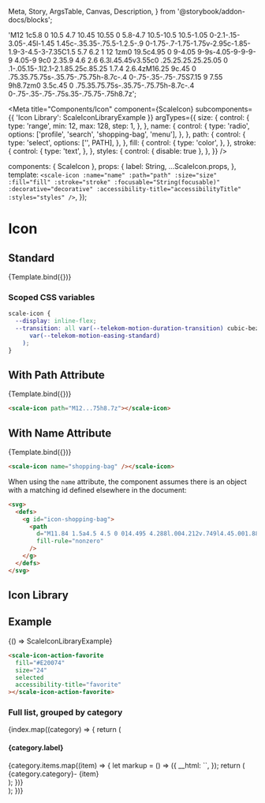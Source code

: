   Meta,
  Story,
  ArgsTable,
  Canvas,
  Description,
} from '@storybook/addon-docs/blocks';

  'M12 1c5.8 0 10.5 4.7 10.45 10.55 0 5.8-4.7 10.5-10.5 10.5-1.05 0-2.1-.15-3.05-.45l-1.45 1.45c-.35.35-.75.5-1.2.5-.9 0-1.75-.7-1.75-1.75v-2.95c-1.85-1.9-3-4.5-3-7.35C1.5 5.7 6.2 1 12 1zm0 19.5c4.95 0 9-4.05 9-9s-4.05-9-9-9-9 4.05-9 9c0 2.35.9 4.6 2.6 6.3l.45.45v3.55c0 .25.25.25.25.25.05 0 .1-.05.15-.1l2.1-2.1.85.25c.85.25 1.7.4 2.6.4zM16.25 9c.45 0 .75.35.75.75s-.35.75-.75.75h-8.7c-.4 0-.75-.35-.75-.75S7.15 9 7.55 9h8.7zm0 3.5c.45 0 .75.35.75.75s-.35.75-.75.75h-8.7c-.4 0-.75-.35-.75-.75s.35-.75.75-.75h8.7z';

<Meta
  title="Components/Icon"
  component={ScaleIcon}
  subcomponents={{ 'Icon Library': ScaleIconLibraryExample }}
  argTypes={{
    size: {
      control: {
        type: 'range',
        min: 12,
        max: 128,
        step: 1,
      },
    },
    name: {
      control: {
        type: 'radio',
        options: ['profile', 'search', 'shopping-bag', 'menu'],
      },
    },
    path: {
      control: {
        type: 'select',
        options: ['', PATH],
      },
    },
    fill: {
      control: {
        type: 'color',
      },
    },
    stroke: {
      control: {
        type: 'text',
      },
    },
    styles: {
      control: { disable: true },
    },
  }}
/>

  components: { ScaleIcon },
  props: {
    label: String,
    ...ScaleIcon.props,
  },
  template: `
    <scale-icon
      :name="name"
      :path="path"
      :size="size"
      :fill="fill"
      :stroke="stroke"
      :focusable="String(focusable)"
      :decorative="decorative"
      :accessibility-title="accessibilityTitle"
      :styles="styles"
    />
  `,
});

# Icon

## Standard

<Canvas withSource="none">
  <Story
    name="Standard"
    args={{
      name: 'profile',
      accessibilityTitle: 'profile',
    }}
  >
    {Template.bind({})}
  </Story>
</Canvas>

<ArgsTable story="Standard" />

### Scoped CSS variables

```css
scale-icon {
  --display: inline-flex;
  --transition: all var(--telekom-motion-duration-transition) cubic-bezier(
      var(--telekom-motion-easing-standard)
    );
}
```

## With Path Attribute

<Canvas withSource="none">
  <Story
    name="With Path Attribute"
    args={{
      path: PATH,
      accessibilityTitle: 'feedback message',
    }}
  >
    {Template.bind({})}
  </Story>
</Canvas>

```html
<scale-icon path="M12...75h8.7z"></scale-icon>
```

## With Name Attribute

<Canvas withSource="none">
  <Story
    name="With Name Attribute"
    args={{
      name: 'shopping-bag',
      accessibilityTitle: 'shopping bag',
    }}
  >
    {Template.bind({})}
  </Story>
</Canvas>

```html
<scale-icon name="shopping-bag" /></scale-icon>
```

When using the `name` attribute, the component assumes there is an object with a matching id defined elsewhere in the document:

```html
<svg>
  <defs>
    <g id="icon-shopping-bag">
      <path
        d="M11.84 1.5a4.5 4.5 0 014.495 4.288l.004.212v.749l4.45.001.883 12.794a3 3 0 01-2.993 3.206H5a3 3 0 01-2.992-3.206L2.89 6.75h4.45V6l.002-.133A4.5 4.5 0 0111.84 1.5zm7.549 6.75h-15.1l-.785 11.397A1.5 1.5 0 005 21.25h13.68l.088-.003a1.5 1.5 0 001.407-1.6L19.39 8.25zM8.089 9.5a1 1 0 11.002 1.999A1 1 0 018.089 9.5zm7.5 0a1 1 0 11.002 1.999 1 1 0 01-.002-1.999zM11.84 3a3 3 0 00-2.994 2.824L8.839 6v.75l6-.001V6l-.002-.112A3 3 0 0011.84 3z"
        fill-rule="nonzero"
      />
    </g>
  </defs>
</svg>
```

## Icon Library

## Example

<Canvas withSource="none">
  <Story
    name="Icon Library"
    args={{
      fill: '#E20074',
      selected: true,
      size: 24,
      accessibilityTitle: 'favorite',
      decorative: false,
    }}
  >
    {() => ScaleIconLibraryExample}
  </Story>
</Canvas>

```html
<scale-icon-action-favorite
  fill="#E20074"
  size="24"
  selected
  accessibility-title="favorite"
></scale-icon-action-favorite>
```

### Full list, grouped by category

<div style={{ marginTop: 16 }}>
  {index.map((category) => {
    return (
      <div key={category.category}>
        <h4>{category.label}</h4>
        <div
          style={{
            display: 'grid',
            gridTemplateColumns: 'repeat(auto-fill, minmax(240px, 1fr))',
            gap: 16,
            marginTop: 32,
          }}
        >
          {category.items.map((item) => {
            let markup = () => ({
              __html: `<scale-icon-${category.category}-${item} accessibility-title="${item}" />`,
            });
            return (
              <div key={item}>
                <span>
                  <span style={{ color: '#7C7C7C' }}>{category.category}-</span>
                  {item}
                </span>
                <Canvas mdxSource={markup().__html}>
                  <span dangerouslySetInnerHTML={markup()}></span>
                </Canvas>
              </div>
            );
          })}
        </div>
      </div>
    );
  })}
</div>
